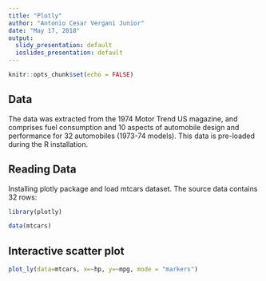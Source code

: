 ---
title: "Plotly"
author: "Antonio Cesar Vergani Junior"
date: "May 17, 2018"
output:
  slidy_presentation: default
  ioslides_presentation: default
---

```{r setup, include=FALSE}
knitr::opts_chunk$set(echo = FALSE)
```

## Data

The data was extracted from the 1974 Motor Trend US magazine, and comprises fuel consumption and 10 aspects of automobile design and performance for 32 automobiles (1973-74 models). This data is pre-loaded during the R installation.


## Reading Data

Installing plotly package and load mtcars dataset. The source data contains 32 rows: 

```{r, echo=TRUE, results=FALSE, warning=FALSE, message=FALSE}

library(plotly)

data(mtcars)

```

## Interactive scatter plot

```{r echo=FALSE, message=FALSE}

plot_ly(data=mtcars, x=~hp, y=~mpg, mode = "markers")

```
